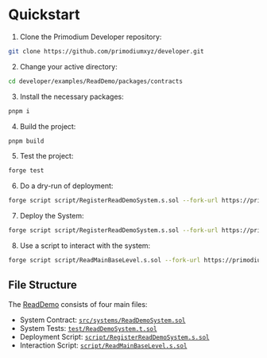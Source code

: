 # Quickstart

1. Clone the Primodium Developer repository:

```bash copy
git clone https://github.com/primodiumxyz/developer.git
```

2. Change your active directory:

```bash copy
cd developer/examples/ReadDemo/packages/contracts
```

3. Install the necessary packages:

```bash copy
pnpm i
```

4. Build the project:

```bash copy
pnpm build
```

5. Test the project:

```bash copy
forge test
```

6. Do a dry-run of deployment:

```bash copy
forge script script/RegisterReadDemoSystem.s.sol --fork-url https://primodium-sepolia.rpc.caldera.xyz/http
```

7. Deploy the System:

```bash copy
forge script script/RegisterReadDemoSystem.s.sol --fork-url https://primodium-sepolia.rpc.caldera.xyz/http --broadcast
```

8. Use a script to interact with the system:

```bash copy
forge script script/ReadMainBaseLevel.s.sol --fork-url https://primodium-sepolia.rpc.caldera.xyz/http --broadcast
```

## File Structure

The [ReadDemo](https://github.com/primodiumxyz/developer/tree/main/examples/ReadDemo) consists of four main files:

- System Contract: [`src/systems/ReadDemoSystem.sol`](https://github.com/primodiumxyz/developer/tree/main/examples/ReadDemo/packages/contracts/src/systems/ReadDemoSystem.sol)
- System Tests: [`test/ReadDemoSystem.t.sol`](https://github.com/primodiumxyz/developer/tree/main/examples/ReadDemo/packages/contracts/test/ReadDemoSystem.t.sol)
- Deployment Script: [`script/RegisterReadDemoSystem.s.sol`](https://github.com/primodiumxyz/developer/tree/main/examples/ReadDemo/packages/contracts/script/RegisterReadDemoSystem.s.sol)
- Interaction Script: [`script/ReadMainBaseLevel.s.sol`](https://github.com/primodiumxyz/developer/tree/main/examples/ReadDemo/packages/contracts/script/ReadMainBaseLevel.s.sol)
